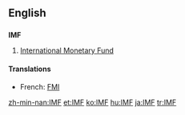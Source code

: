 ==English==
==={{initialism}}===
'''IMF'''
# [[International Monetary Fund]]

====Translations====
*French: [[FMI]]

[[zh-min-nan:IMF]]
[[et:IMF]]
[[ko:IMF]]
[[hu:IMF]]
[[ja:IMF]]
[[tr:IMF]]